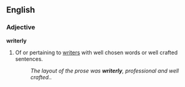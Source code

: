 ==English==

===Adjective===
'''writerly'''

# {{slang|nonstandard|_|or|_|British}} Of or pertaining to [[writer]]s with well chosen words or well crafted sentences.
#:'' The layout of the prose was '''writerly''', professional and well crafted.''.